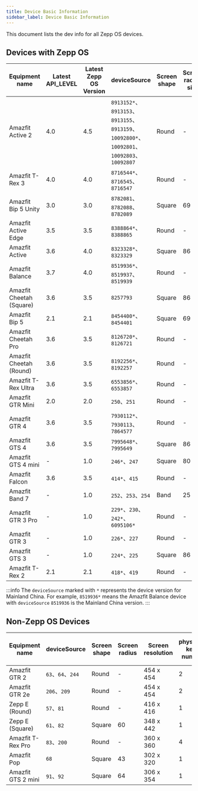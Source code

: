 ```yaml
---
title: Device Basic Information
sidebar_label: Device Basic Information
---
```


This document lists the dev info for all Zepp OS devices.

## Devices with Zepp OS

| Equipment name           | Latest API_LEVEL | Latest Zepp OS Version | deviceSource                    | Screen shape | Screen radius size | Screen resolution | physical-keys number | Watchface preview image resolution | SecondaryWidget support |
| ------------------------ | --------------- | --------------------- | ------------------------------- | ------------ | ----------------- | ----------------- | ------------------- | ---------------------------------- | --------------------- |
| Amazfit Active 2          | 4.0             | 4.5                   | `8913152*`、`8913153`、`8913155`、`8913159`、`10092800*`、`10092801`、`10092803`、`10092807` | Round        | -                 | 466 x 466         | 2                   | 314 x 314                          | YES                   |
| Amazfit T-Rex 3          | 4.0             | 4.0                   | `8716544*`、`8716545`、`8716547` | Round        | -                 | 480 x 480         | 4                   | 324 x 324                          | NO                    |
| Amazfit Bip 5 Unity      | 3.0             | 3.0                   | `8782081`、`8782088`、`8782089` | Square       | 69                | 320 x 380         | 1                   | 200 x 238                          | YES                   |
| Amazfit Active Edge      | 3.5             | 3.5                   | `8388864*`、`8388865`            | Round        | -                 | 360 x 360         | 4                   | 243 x 243                          | NO                    |
| Amazfit Active           | 3.6             | 4.0                   | `8323328*`、`8323329`            | Square       | 86                | 390 x 450         | 1                   | 266 x 307                          | YES                   |
| Amazfit Balance          | 3.7             | 4.0                   | `8519936*`、`8519937`、`8519939` | Round        | -                 | 480 x 480         | 2                   | 324 x 324                          | YES                   |
| Amazfit Cheetah (Square) | 3.6             | 3.5                   | `8257793`                       | Square       | 86                | 390 x 450         | 3                   | 266 x 307                          | NO                    |
| Amazfit Bip 5            | 2.1             | 2.1                   | `8454400*`、`8454401`            | Square       | 69                | 320 x 380         | 1                   | 200 x 238                          | YES                   |
| Amazfit Cheetah Pro      | 3.6             | 3.5                   | `8126720*`、`8126721`            | Round        | -                 | 480 x 480         | 2                   | 324 x 324                          | NO                    |
| Amazfit Cheetah (Round)  | 3.6             | 3.5                   | `8192256*`、`8192257`            | Round        | -                 | 454 x 454         | 2                   | 306 x 306                          | NO                    |
| Amazfit T-Rex Ultra      | 3.6             | 3.5                   | `6553856*`、`6553857`            | Round        | -                 | 454 x 454         | 4                   | 306 x 306                          | NO                    |
| Amazfit GTR Mini         | 2.0             | 2.0                   | `250`、`251`                    | Round        | -                 | 416 x 416         | 1                   | 280 x 280                          | YES                   |
| Amazfit GTR 4            | 3.6             | 3.5                   | `7930112*`、`7930113`、`7864577` | Round        | -                 | 466 x 466         | 2                   | 314 x 314                          | YES                   |
| Amazfit GTS 4            | 3.6             | 3.5                   | `7995648*`、`7995649`            | Square       | 86                | 390 x 450         | 1                   | 266 x 307                          | YES                   |
| Amazfit GTS 4 mini       | -               | 1.0                   | `246*`、`247`                    | Square       | 80                | 336 x 384         | 1                   | 228 x 260                          | NO                    |
| Amazfit Falcon           | 3.6             | 3.5                   | `414*`、`415`                    | Round        | -                 | 416 x 416         | 4                   | 280 x 280                          | NO                    |
| Amazfit Band 7           | -               | 1.0                   | `252`、`253`、`254`             | Band         | 25                | 194 x 368         | -                   | 152 x 288                          | -                     |
| Amazfit GTR 3 Pro        | -               | 1.0                   | `229*`、`230`、`242*`、`6095106*`  | Round        | -                 | 480 x 480         | 2                   | 324 x 324                          | -                     |
| Amazfit GTR 3            | -               | 1.0                   | `226*`、`227`                    | Round        | -                 | 454 x 454         | 2                   | 306 x 306                          | -                     |
| Amazfit GTS 3            | -               | 1.0                   | `224*`、`225`                    | Square       | 86                | 390 x 450         | 1                   | 266 x 307                          | -                     |
| Amazfit T-Rex 2          | 2.1             | 2.1                   | `418*`、`419`                    | Round        | -                 | 454 x 454         | 4                   | 306 x 306                          | NO                    |

:::info
The `deviceSource` marked with `*` represents the device version for Mainland China. For example, `8519936*` means the Amazfit Balance device with `deviceSource` `8519936` is the Mainland China version.
:::

## Non-Zepp OS Devices

| Equipment name      | deviceSource      | Screen shape | Screen radius | Screen resolution | physical-keys number | Watchface preview image resolution |
| ------------------ | ----------------- | ------------ | ------------- | ----------------- | ------------------- | ---------------------------------- |
| Amazfit GTR 2      | `63`、`64`、`244` | Round        | -             | 454 x 454         | 2                   | 306 x 306                          |
| Amazfit GTR 2e     | `206`、`209`      | Round        | -             | 454 x 454         | 2                   | 306 x 306                          |
| Zepp E (Round)     | `57`、`81`        | Round        | -             | 416 x 416         | 1                   | 280 x 280                          |
| Zepp E (Square)    | `61`、`82`        | Square       | 60            | 348 x 442         | 1                   | 254 x 323                          |
| Amazfit T-Rex Pro  | `83`、`200`       | Round        | -             | 360 x 360         | 4                   | 220 x 220                          |
| Amazfit Pop        | `68`              | Square       | 43            | 302 x 320         | 1                   | 202 x 214                          |
| Amazfit GTS 2 mini | `91`、`92`        | Square       | 64            | 306 x 354         | 1                   | 210 x 242                          |
